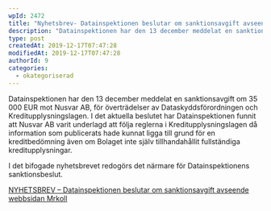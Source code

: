 ```yaml
---
wpId: 2472
title: "Nyhetsbrev- Datainspektionen beslutar om sanktionsavgift avseende Nusvar AB"
description: "Datainspektionen har den 13 december meddelat en sanktionsavgift om 35 000 EUR mot Nusvar AB, för överträdelser av Dataskyddsförordningen och Kreditupplysningslagen. I det aktuella beslutet har Datainspektionen funnit att Nusvar AB&hellip;"
type: post
createdAt: 2019-12-17T07:47:28
modifiedAt: 2019-12-17T07:47:28
authorId: 9
categories:
  - okategoriserad
---
```


Datainspektionen har den 13 december meddelat en sanktionsavgift om 35 000 EUR mot Nusvar AB, för överträdelser av Dataskyddsförordningen och Kreditupplysningslagen. I det aktuella beslutet har Datainspektionen funnit att Nusvar AB varit underlagd att följa reglerna i Kreditupplysningslagen då information som publicerats hade kunnat ligga till grund för en kreditbedömning även om Bolaget inte själv tillhandahållit fullständiga kreditupplysningar.

I det bifogade nyhetsbrevet redogörs det närmare för Datainspektionens sanktionsbeslut.

[NYHETSBREV – Datainspektionen beslutar om sanktionsavgift avseende webbsidan Mrkoll](/app/uploads/2019/12/NYHETSBREV-Datainspektionen-beslutar-om-sanktionsavgift-avseende-webbsidan-Mrkoll.pdf)